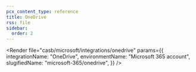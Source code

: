 ```yaml
---
pcx_content_type: reference
title: OneDrive
rss: file
sidebar:
  order: 2
---
```



<Render
	file="casb/microsoft/integrations/onedrive"
	params={{
		integrationName: "OneDrive",
		environmentName: "Microsoft 365 account",
		slugifiedName: "microsoft-365/onedrive",
	}}
/>
